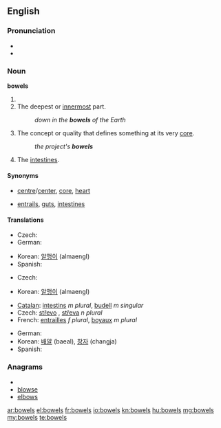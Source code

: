 ==English==

===Pronunciation===
* {{audio|en-us-bowels.ogg|Audio (US)}}
* {{rhymes|aʊəlz}}

===Noun===
'''bowels'''

# {{plural of|[[bowel]]}}
# The deepest or [[innermost]] part.
#: ''down in the '''bowels''' of the Earth''
# The concept or quality that defines something at its very [[core]].
#: ''the project's '''bowels'''''
# The [[intestines]].

====Synonyms====
* {{sense|deepest or innermost part}} [[centre]]/[[center]], [[core]], [[heart]]
* {{sense|intestines}} [[entrails]], [[gut]]s, [[intestine]]s

====Translations====
{{trans-top|deepest or innermost part}}
* Czech: {{t-|cs|nitro|f}}
* German: {{t+|de|Tiefen|f}}
{{trans-mid}}
* Korean: [[알맹이]] (almaengI)
* Spanish: {{t-|es|profundidades|f|p}}
{{trans-bottom}}

{{trans-top|concept or quality that defines something at its very core}}
* Czech: {{t-|cs|jádro|n}}
{{trans-mid}}
* Korean: [[알맹이]] (almaengI)
{{trans-bottom}}

{{trans-top|intestines}}
* [[Catalan]]: [[intestins]] ''m plural'', [[budell]] ''m singular''
* Czech: [[střevo]] {{n}}, [[střeva]] ''n plural''
* French: [[entrailles]] ''f plural'', [[boyaux]] ''m plural''
{{trans-mid}}
* German: {{t+|de|Gedärme|f}}
* Korean: [[배알]] (baeal), [[창자]] (changja)
* Spanish: {{t-|es|intestinos|m}}
{{trans-bottom}}

===Anagrams===
* {{alphagram|belosw}}
* [[blowse#English|blowse]]
* [[elbows#English|elbows]]

[[ar:bowels]]
[[el:bowels]]
[[fr:bowels]]
[[io:bowels]]
[[kn:bowels]]
[[hu:bowels]]
[[mg:bowels]]
[[my:bowels]]
[[te:bowels]]